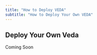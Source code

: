 ```yaml
---
title: "How to Deploy VEDA"
subtitle: "How to Deploy Your Own VEDA"
---
```


## Deploy Your Own Veda {#deploy}

Coming Soon